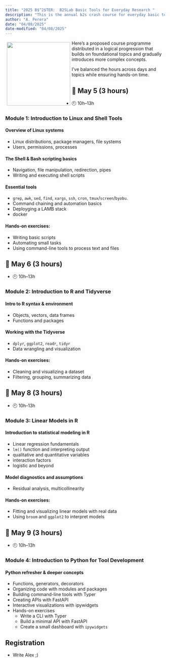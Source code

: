 ```yaml
---
title: "2025 B$^2$TER:  B2SLab Basic Tools for Everyday Research "
description: "This is the annual b2s crash course for everyday basic tools"
author: "A. Perera"
date: "04/08/2025"
date-modified: "04/08/2025"
---
```


::: img-float
![](b2s_cycle_animation.gif){style="float: left; margin: 5px; width: 200px;"}
:::

Here's a proposed course programme distributed in a logical progression that builds on foundational topics and gradually introduces more complex concepts.

I've balanced the hours across days and topics while ensuring hands-on time.

## 📅 May 5 (3 hours)

-   🕙 10h–13h

### Module 1: Introduction to Linux and Shell Tools

#### Overview of Linux systems

-   Linux distributions, package managers, file systems\
-   Users, permissions, processes

#### The Shell & Bash scripting basics

-   Navigation, file manipulation, redirection, pipes\
-   Writing and executing shell scripts

#### Essential tools

-   `grep`, `awk`, `sed`, `find`, `xargs`, `ssh`, `cron`, `tmux`/`screen`/`byobu`.
-   Command chaining and automation basics
-   Deployging a LAMB stack
-   docker

#### Hands-on exercises:

-   Writing basic scripts\
-   Automating small tasks\
-   Using command-line tools to process text and files

## 📅 May 6 (3 hours)

-   🕙 10h–13h

### Module 2: Introduction to R and Tidyverse

#### Intro to R syntax & environment

-   Objects, vectors, data frames\
-   Functions and packages

#### Working with the Tidyverse

-   `dplyr`, `ggplot2`, `readr`, `tidyr`\
-   Data wrangling and visualization

#### Hands-on exercises:

-   Cleaning and visualizing a dataset\
-   Filtering, grouping, summarizing data

## 📅 May 8 (3 hours)

-   🕙 10h–13h

### Module 3: Linear Models in R

#### Introduction to statistical modeling in R

-   Linear regression fundamentals\
-   `lm()` function and interpreting output
-   qualitative and quantitative variables
-   interaction factors
-   logistic and beyond

#### Model diagnostics and assumptions

-   Residual analysis, multicollinearity

#### Hands-on exercises:

-   Fitting and visualizing linear models with real data\
-   Using `broom` and `ggplot2` to interpret models

## 📅 May 9 (3 hours)

-   🕙 10h–13h

### Module 4: Introduction to Python for Tool Development

#### Python refresher & deeper concepts

-   Functions, generators, decorators
-   Organizing code with modules and packages
-   Building command-line tools with Typer
-   Creating APIs with FastAPI
-   Interactive visualizations with ipywidgets
-   Hands-on exercises
    -   Write a CLI with Typer
    -   Build a minimal API with FastAPI
    -   Create a small dashboard with `ipywidgets`

## Registration

-   Write Alex ;)
